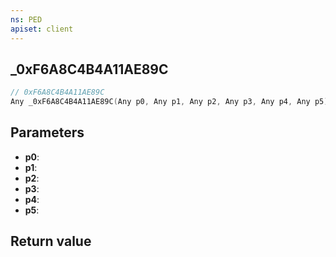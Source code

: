 ```yaml
---
ns: PED
apiset: client
---
```

## _0xF6A8C4B4A11AE89C

```c
// 0xF6A8C4B4A11AE89C
Any _0xF6A8C4B4A11AE89C(Any p0, Any p1, Any p2, Any p3, Any p4, Any p5);
```


## Parameters
* **p0**:
* **p1**:
* **p2**:
* **p3**:
* **p4**:
* **p5**:

## Return value